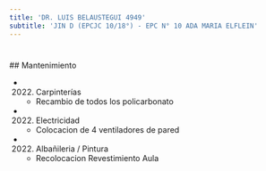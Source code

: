 ```yaml
---
title: 'DR. LUIS BELAUSTEGUI 4949'
subtitle: 'JIN D (EPCJC 10/18°) - EPC N° 10 ADA MARIA ELFLEIN'
---
```


#


 ## Mantenimiento

*  (2022) Carpinterías 
    + Recambio de todos los policarbonato

*  (2022) Electricidad 
    + Colocacion de 4 ventiladores de pared

*  (2022) Albañileria / Pintura 
    + Recolocacion Revestimiento Aula



